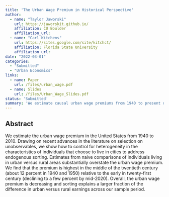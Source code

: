 ```yaml
---
title: 'The Urban Wage Premium in Historical Perspective'
author:
  - name: "Taylor Jaworski"
    url: https://jaworskit.github.io/
    affiliation: CU Boulder
    affiliation_url: 
  - name: "Carl Kitchens"
    url: https://sites.google.com/site/kitchct/
    affiliation: Florida State University
    affiliation_url: 
date: "2022-03-01"
categories:
  - "Submitted"
  - "Urban Economics"
links:
  - name: Paper
    url: /files/urban_wage.pdf
  - name: Slides
    url: /files/Urban_Wage_Slides.pdf
status: 'Submitted'
summary: 'We estimate causal urban wage premiums from 1940 to present day.'
---
```



## Abstract

We estimate the urban wage premium in the United States from 1940 to 2010. Drawing on recent advances in the literature on selection on unobservables, we show how to control for heterogeneity in the characteristics of individuals that choose to live in cities to address endogenous sorting. Estimates from naive comparisons of individuals living in urban versus rural areas substantially overstate the urban wage premium. We find that the premium is highest in the middle of the twentieth century (about 12 percent in 1940 and 1950) relative to the early in twenty-first century (declining to a few percent by mid-2020). Overall, the urban wage premium is decreasing and sorting explains a larger fraction of the difference in urban versus rural earnings across our sample period.




